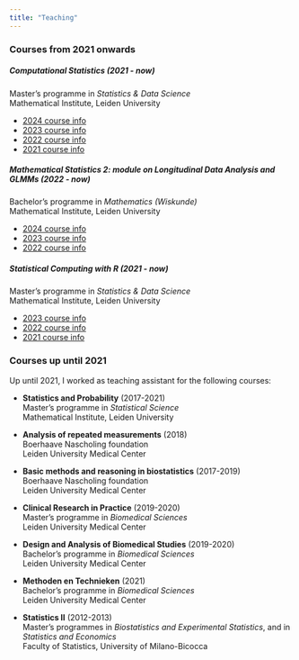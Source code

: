```yaml
---
title: "Teaching"
---
```


### Courses from 2021 onwards

##### Computational Statistics (2021 - now)

Master's programme in *Statistics \& Data Science*  
Mathematical Institute, Leiden University

* [2024 course info](https://studiegids.universiteitleiden.nl/en/courses/122111/computational-statistics)
* [2023 course info](https://studiegids.universiteitleiden.nl/en/courses/114185/advanced-statistical-computing)
* [2022 course info](https://studiegids.universiteitleiden.nl/en/courses/114185/advanced-statistical-computing)
* [2021  course info](https://studiegids.universiteitleiden.nl/en/courses/105113/advanced-statistical-computing)

##### Mathematical Statistics 2: module on Longitudinal Data Analysis and GLMMs (2022 - now)

Bachelor's programme in *Mathematics (Wiskunde)*  
Mathematical Institute, Leiden University

* [2024 course info](https://studiegids.universiteitleiden.nl/en/courses/118249/mathematical-statistics-2)
* [2023 course info](https://studiegids.universiteitleiden.nl/en/courses/115390/mathematical-statistics-2)
* [2022 course info](https://studiegids.universiteitleiden.nl/en/courses/109613/mathematical-statistics-2)

##### Statistical Computing with R (2021 - now)

Master's programme in *Statistics \& Data Science*  
Mathematical Institute, Leiden University

* [2023 course info](https://studiegids.universiteitleiden.nl/en/courses/121707/statistical-computing-with-r)
* [2022 course info](https://studiegids.universiteitleiden.nl/en/courses/115518/statistical-computing-with-r)
* [2021 course info](https://studiegids.universiteitleiden.nl/en/courses/110098/statistical-computing-with-r)

### Courses up until 2021

Up until 2021, I worked as teaching assistant for the following courses:

* **Statistics and Probability** (2017-2021)  
Master's programme in *Statistical Science*  
Mathematical Institute, Leiden University

* **Analysis of repeated measurements** (2018)  
Boerhaave Nascholing foundation  
Leiden University Medical Center

* **Basic methods and reasoning in biostatistics** (2017-2019)  
Boerhaave Nascholing foundation  
Leiden University Medical Center

* **Clinical Research in Practice** (2019-2020)  
Master's programme in *Biomedical Sciences*  
Leiden University Medical Center

* **Design and Analysis of Biomedical Studies** (2019-2020)  
Bachelor's programme in *Biomedical Sciences*  
Leiden University Medical Center

* **Methoden en Technieken** (2021)  
Bachelor's programme in *Biomedical Sciences*  
Leiden University Medical Center

* **Statistics II** (2012-2013)  
Master's programmes in *Biostatistics and Experimental Statistics*, and in *Statistics and Economics*  
Faculty of Statistics, University of Milano-Bicocca